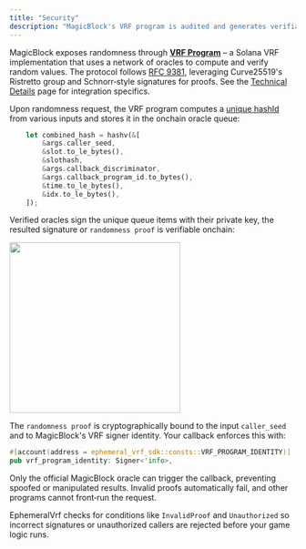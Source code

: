 ```yaml
---
title: "Security"
description: "MagicBlock's VRF program is audited and generates verifiable randomness"
---
```


MagicBlock exposes randomness through [**VRF Program**](https://github.com/magicblock-labs/ephemeral-vrf/) – a Solana VRF implementation that uses a network of oracles to compute and verify random values. The protocol follows [RFC&nbsp;9381](https://datatracker.ietf.org/doc/html/rfc9381), leveraging Curve25519's Ristretto group and Schnorr‑style signatures for proofs. See the [Technical Details](./technical-details) page for integration specifics.

Upon randomness request, the VRF program computes a [unique hashId](https://github.com/magicblock-labs/ephemeral-vrf/blob/main/program/src/request_randomness.rs#L71) from various inputs and stores it in the onchain oracle queue:

```rust
    let combined_hash = hashv(&[
        &args.caller_seed,
        &slot.to_le_bytes(),
        &slothash,
        &args.callback_discriminator,
        &args.callback_program_id.to_bytes(),
        &time.to_le_bytes(),
        &idx.to_le_bytes(),
    ]);
```

Verified oracles sign the unique queue items with their private key, the resulted signature or `randomness proof` is verifiable onchain:

<img height="300" src="/images/vrf-proof.png" />

The `randomness proof` is cryptographically bound to the input `caller_seed` and to MagicBlock's VRF signer identity. Your callback enforces this with:

```rust
#[account(address = ephemeral_vrf_sdk::consts::VRF_PROGRAM_IDENTITY)]
pub vrf_program_identity: Signer<'info>,
```

Only the official MagicBlock oracle can trigger the callback, preventing spoofed or manipulated results. Invalid proofs automatically fail, and other programs cannot front‑run the request.

EphemeralVrf checks for conditions like `InvalidProof` and `Unauthorized` so incorrect signatures or unauthorized callers are rejected before your game logic runs.

